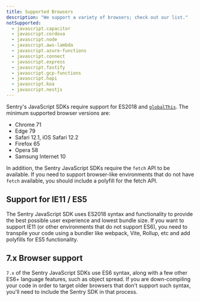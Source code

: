 ```yaml
---
title: Supported Browsers
description: "We support a variety of browsers; check out our list."
notSupported:
  - javascript.capacitor
  - javascript.cordova
  - javascript.node
  - javascript.aws-lambda
  - javascript.azure-functions
  - javascript.connect
  - javascript.express
  - javascript.fastify
  - javascript.gcp-functions
  - javascript.hapi
  - javascript.koa
  - javascript.nestjs
---
```


Sentry's JavaScript SDKs require support for ES2018 and [`globalThis`](https://developer.mozilla.org/en-US/docs/Web/JavaScript/Reference/Global_Objects/globalThis). The minimum supported browser versions are:

- Chrome 71
- Edge 79
- Safari 12.1, iOS Safari 12.2
- Firefox 65
- Opera 58
- Samsung Internet 10

In addition, the Sentry JavaScript SDKs require the `fetch` API to be available. If you need to support browser-like environments that do not have `fetch` available, you should include a polyfill for the fetch API.

## Support for IE11 / ES5

The Sentry JavaScript SDK uses ES2018 syntax and functionality to provide the best possible user experience and lowest bundle size. If you want to support IE11 (or other environments that do not support ES6), you need to transpile your code using a bundler like webpack, Vite, Rollup, etc and add polyfills for ES5 functionality.

## 7.x Browser support

`7.x` of the Sentry JavaScript SDKs use ES6 syntax, along with a few other ES6+ language features, such as object spread. If you are down-compiling your code in order to target older browsers that don't support such syntax, you'll need to include the Sentry SDK in that process.
